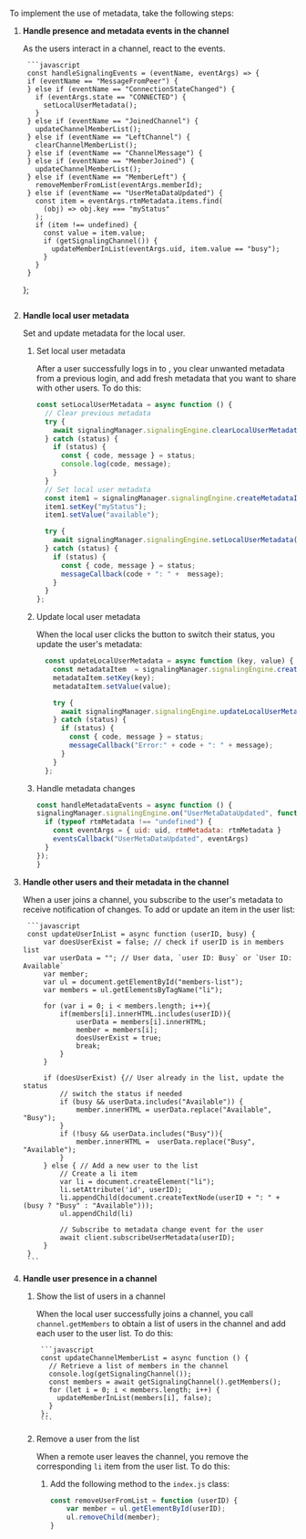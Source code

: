 <PlatformWrapper platform="web">

To implement the use of metadata, take the following steps:

1. **Handle presence and metadata events in the channel**

      As the users interact in a channel, react to the events.

        ```javascript
        const handleSignalingEvents = (eventName, eventArgs) => {
        if (eventName == "MessageFromPeer") {
        } else if (eventName == "ConnectionStateChanged") {
          if (eventArgs.state == "CONNECTED") {
            setLocalUserMetadata();
          }
        } else if (eventName == "JoinedChannel") {
          updateChannelMemberList();
        } else if (eventName == "LeftChannel") {
          clearChannelMemberList();
        } else if (eventName == "ChannelMessage") {
        } else if (eventName == "MemberJoined") {
          updateChannelMemberList();
        } else if (eventName == "MemberLeft") {
          removeMemberFromList(eventArgs.memberId);
        } else if (eventName == "UserMetaDataUpdated") {
          const item = eventArgs.rtmMetadata.items.find(
            (obj) => obj.key === "myStatus"
          );
          if (item !== undefined) {
            const value = item.value;
            if (getSignalingChannel()) {
              updateMemberInList(eventArgs.uid, item.value == "busy");
            }
          }
        }
      };
      ```

1. **Handle local user metadata**

    Set and update metadata for the local user.

    1. Set local user metadata

        After a user successfully logs in to <Vpd k="PRODUCT" />, you clear unwanted metadata from a previous login,
        and add fresh metadata that you want to share with other users. To do this:

          ```javascript
          const setLocalUserMetadata = async function () {
            // Clear previous metadata
            try {
              await signalingManager.signalingEngine.clearLocalUserMetadata();
            } catch (status) {
              if (status) {
                const { code, message } = status;
                console.log(code, message);
              }
            }
            // Set local user metadata
            const item1 = signalingManager.signalingEngine.createMetadataItem();
            item1.setKey("myStatus");
            item1.setValue("available");

            try {
              await signalingManager.signalingEngine.setLocalUserMetadata([item1]);
            } catch (status) {
              if (status) {
                const { code, message } = status;
                messageCallback(code + ": " +  message);
              }
            }
          };
          ```

    1. Update local user metadata

        When the local user clicks the button to switch their status, you update the user's metadata:

        ```javascript
          const updateLocalUserMetadata = async function (key, value) {
            const metadataItem  = signalingManager.signalingEngine.createMetadataItem();
            metadataItem.setKey(key);
            metadataItem.setValue(value);

            try {
              await signalingManager.signalingEngine.updateLocalUserMetadata([metadataItem]);
            } catch (status) {
              if (status) {
                const { code, message } = status;
                messageCallback("Error:" + code + ": " + message);
              }
            }
          };
        ```

    1. Handle metadata changes

        ```javascript
        const handleMetadataEvents = async function () {
        signalingManager.signalingEngine.on("UserMetaDataUpdated", function (uid, rtmMetadata) {
          if (typeof rtmMetadata !== "undefined") {
            const eventArgs = { uid: uid, rtmMetadata: rtmMetadata }
            eventsCallback("UserMetaDataUpdated", eventArgs)
          }
        });
        }
        ```

1. **Handle other users and their metadata in the channel**

    When a user joins a channel, you subscribe to the user's metadata to receive notification of changes. To add or
  update an item in the user list:

        ```javascript
        const updateUserInList = async function (userID, busy) {
            var doesUserExist = false; // check if userID is in members list
            var userData = ""; // User data, `user ID: Busy` or `User ID: Available`
            var member;
            var ul = document.getElementById("members-list");
            var members = ul.getElementsByTagName("li");

            for (var i = 0; i < members.length; i++){
                if(members[i].innerHTML.includes(userID)){
                    userData = members[i].innerHTML;
                    member = members[i];
                    doesUserExist = true;
                    break;
                }
            }

            if (doesUserExist) {// User already in the list, update the status
                // switch the status if needed
                if (busy && userData.includes("Available")) {
                    member.innerHTML = userData.replace("Available", "Busy");
                }
                if (!busy && userData.includes("Busy")){
                    member.innerHTML =  userData.replace("Busy", "Available");
                }
            } else { // Add a new user to the list
                // Create a li item
                var li = document.createElement("li");
                li.setAttribute('id', userID);
                li.appendChild(document.createTextNode(userID + ": " + (busy ? "Busy" : "Available")));
                ul.appendChild(li)

                // Subscribe to metadata change event for the user
                await client.subscribeUserMetadata(userID);
            }
        }
        ```

1. **Handle user presence in a channel**

    1. Show the list of users in a channel

        When the local user successfully joins a <Vpd k="PRODUCT" /> channel, you call `channel.getMembers` to obtain a list of users in the channel and add each user to the user list. To do this:

            ```javascript
            const updateChannelMemberList = async function () {
              // Retrieve a list of members in the channel
              console.log(getSignalingChannel());
              const members = await getSignalingChannel().getMembers();
              for (let i = 0; i < members.length; i++) {
                updateMemberInList(members[i], false);
              }
            };
            ```


    1.  Remove a user from the list

        When a remote user leaves the channel, you remove the corresponding `li` item from the user list. To do this:

        1. Add the following method to the `index.js` class:

            ```javascript
            const removeUserFromList = function (userID) {
                var member = ul.getElementById(userID);
                ul.removeChild(member);
            }
            ```



</PlatformWrapper>